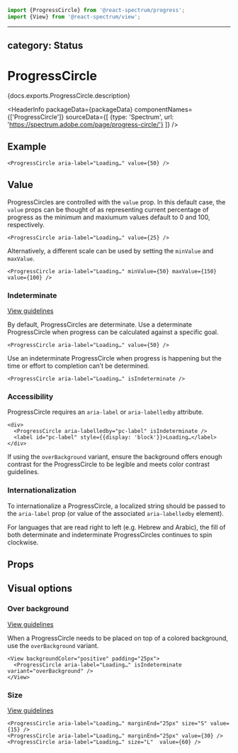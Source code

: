 <!-- Copyright 2020 Adobe. All rights reserved.
This file is licensed to you under the Apache License, Version 2.0 (the "License");
you may not use this file except in compliance with the License. You may obtain a copy
of the License at http://www.apache.org/licenses/LICENSE-2.0
Unless required by applicable law or agreed to in writing, software distributed under
the License is distributed on an "AS IS" BASIS, WITHOUT WARRANTIES OR REPRESENTATIONS
OF ANY KIND, either express or implied. See the License for the specific language
governing permissions and limitations under the License. -->



```jsx import
import {ProgressCircle} from '@react-spectrum/progress';
import {View} from '@react-spectrum/view';
```

---
category: Status
---

# ProgressCircle

<p>{docs.exports.ProgressCircle.description}</p>

<HeaderInfo
  packageData={packageData}
  componentNames={['ProgressCircle']}
  sourceData={[
    {type: 'Spectrum', url: 'https://spectrum.adobe.com/page/progress-circle/'}
  ]} />

## Example

```tsx example
<ProgressCircle aria-label="Loading…" value={50} />
```

## Value

ProgressCircles are controlled with the `value` prop.
In this default case, the `value` props can be thought of as representing current percentage of progress as the minimum and maxiumum values default to 0 and 100, respectively.

```tsx example
<ProgressCircle aria-label="Loading…" value={25} />
```

Alternatively, a different scale can be used by setting the `minValue` and `maxValue`.

```tsx example
<ProgressCircle aria-label="Loading…" minValue={50} maxValue={150} value={100} />
```

### Indeterminate
[View guidelines](https://spectrum.adobe.com/page/progress-circle/#Indeterminate)

By default, ProgressCircles are determinate. Use a determinate ProgressCircle when progress can be calculated against a specific goal.

```tsx example
<ProgressCircle aria-label="Loading…" value={50} />
```

Use an indeterminate ProgressCircle when progress is happening but the time or effort to completion can’t be determined.

```tsx example
<ProgressCircle aria-label="Loading…" isIndeterminate />
```

### Accessibility

ProgressCircle requires an `aria-label` or `aria-labelledby` attribute.

```tsx example
<div>
  <ProgressCircle aria-labelledby="pc-label" isIndeterminate />
  <label id="pc-label" style={{display: 'block'}}>Loading…</label>
</div>
```

If using the `overBackground` variant, ensure the background offers enough contrast for the ProgressCircle to be legible and meets color contrast guidelines.

### Internationalization

To internationalize a ProgressCircle, a localized string should be passed to the `aria-label` prop (or value of the associated `aria-labelledby` element).

For languages that are read right to left (e.g. Hebrew and Arabic), the fill of both determinate and indeterminate ProgressCircles continues to spin clockwise.

## Props

<PropTable component={docs.exports.ProgressCircle} links={docs.links} />

## Visual options

### Over background
[View guidelines](https://spectrum.adobe.com/page/progress-circle/#Over-background-variant)

When a ProgressCircle needs to be placed on top of a colored background, use the `overBackground` variant.

```tsx example
<View backgroundColor="positive" padding="25px">
  <ProgressCircle aria-label="Loading…" isIndeterminate variant="overBackground" />
</View>
```

### Size
[View guidelines](https://spectrum.adobe.com/page/progress-circle/#Size)

```tsx example
<ProgressCircle aria-label="Loading…" marginEnd="25px" size="S" value={15} />
<ProgressCircle aria-label="Loading…" marginEnd="25px" value={30} />
<ProgressCircle aria-label="Loading…" size="L"  value={60} />
```
